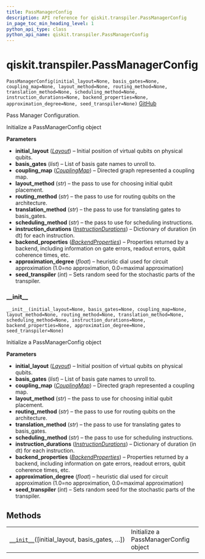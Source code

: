 ```yaml
---
title: PassManagerConfig
description: API reference for qiskit.transpiler.PassManagerConfig
in_page_toc_min_heading_level: 1
python_api_type: class
python_api_name: qiskit.transpiler.PassManagerConfig
---
```


# qiskit.transpiler.PassManagerConfig

<span id="qiskit.transpiler.PassManagerConfig" />

`PassManagerConfig(initial_layout=None, basis_gates=None, coupling_map=None, layout_method=None, routing_method=None, translation_method=None, scheduling_method=None, instruction_durations=None, backend_properties=None, approximation_degree=None, seed_transpiler=None)` [GitHub](https://github.com/qiskit/qiskit/tree/stable/0.17/qiskit/transpiler/passmanager_config.py "view source code")

Pass Manager Configuration.

Initialize a PassManagerConfig object

**Parameters**

*   **initial\_layout** ([*Layout*](qiskit.transpiler.Layout "qiskit.transpiler.Layout")) – Initial position of virtual qubits on physical qubits.
*   **basis\_gates** (*list*) – List of basis gate names to unroll to.
*   **coupling\_map** ([*CouplingMap*](qiskit.transpiler.CouplingMap "qiskit.transpiler.CouplingMap")) – Directed graph represented a coupling map.
*   **layout\_method** (*str*) – the pass to use for choosing initial qubit placement.
*   **routing\_method** (*str*) – the pass to use for routing qubits on the architecture.
*   **translation\_method** (*str*) – the pass to use for translating gates to basis\_gates.
*   **scheduling\_method** (*str*) – the pass to use for scheduling instructions.
*   **instruction\_durations** ([*InstructionDurations*](qiskit.transpiler.InstructionDurations "qiskit.transpiler.InstructionDurations")) – Dictionary of duration (in dt) for each instruction.
*   **backend\_properties** ([*BackendProperties*](qiskit.providers.models.BackendProperties "qiskit.providers.models.BackendProperties")) – Properties returned by a backend, including information on gate errors, readout errors, qubit coherence times, etc.
*   **approximation\_degree** (*float*) – heuristic dial used for circuit approximation (1.0=no approximation, 0.0=maximal approximation)
*   **seed\_transpiler** (*int*) – Sets random seed for the stochastic parts of the transpiler.

### \_\_init\_\_

<span id="qiskit.transpiler.PassManagerConfig.__init__" />

`__init__(initial_layout=None, basis_gates=None, coupling_map=None, layout_method=None, routing_method=None, translation_method=None, scheduling_method=None, instruction_durations=None, backend_properties=None, approximation_degree=None, seed_transpiler=None)`

Initialize a PassManagerConfig object

**Parameters**

*   **initial\_layout** ([*Layout*](qiskit.transpiler.Layout "qiskit.transpiler.Layout")) – Initial position of virtual qubits on physical qubits.
*   **basis\_gates** (*list*) – List of basis gate names to unroll to.
*   **coupling\_map** ([*CouplingMap*](qiskit.transpiler.CouplingMap "qiskit.transpiler.CouplingMap")) – Directed graph represented a coupling map.
*   **layout\_method** (*str*) – the pass to use for choosing initial qubit placement.
*   **routing\_method** (*str*) – the pass to use for routing qubits on the architecture.
*   **translation\_method** (*str*) – the pass to use for translating gates to basis\_gates.
*   **scheduling\_method** (*str*) – the pass to use for scheduling instructions.
*   **instruction\_durations** ([*InstructionDurations*](qiskit.transpiler.InstructionDurations "qiskit.transpiler.InstructionDurations")) – Dictionary of duration (in dt) for each instruction.
*   **backend\_properties** ([*BackendProperties*](qiskit.providers.models.BackendProperties "qiskit.providers.models.BackendProperties")) – Properties returned by a backend, including information on gate errors, readout errors, qubit coherence times, etc.
*   **approximation\_degree** (*float*) – heuristic dial used for circuit approximation (1.0=no approximation, 0.0=maximal approximation)
*   **seed\_transpiler** (*int*) – Sets random seed for the stochastic parts of the transpiler.

## Methods

|                                                                                                                                                 |                                       |
| ----------------------------------------------------------------------------------------------------------------------------------------------- | ------------------------------------- |
| [`__init__`](#qiskit.transpiler.PassManagerConfig.__init__ "qiskit.transpiler.PassManagerConfig.__init__")(\[initial\_layout, basis\_gates, …]) | Initialize a PassManagerConfig object |

